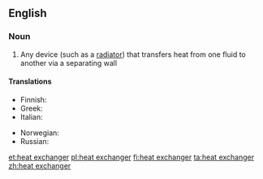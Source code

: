 ==English==

===Noun===
{{wikipedia}}
{{en-noun|head=[[heat]] [[exchanger]]}}

# {{context|physics|lang=en}} Any device (such as a [[radiator]]) that transfers heat from one fluid to another via a separating wall

====Translations====
{{trans-top|device for transferring heat}}
* Finnish: {{t|fi|lämmönvaihdin}}
* Greek: {{t|el|εναλλάκτης θερμότητας|m}}
* Italian: {{t|it|scambiatore di calore|m}}
{{trans-mid}}
* Norwegian: {{t|no|varmeveksler|m}}
* Russian: {{t+|ru|теплообме́нник|m}}
{{trans-bottom}}

[[et:heat exchanger]]
[[pl:heat exchanger]]
[[fi:heat exchanger]]
[[ta:heat exchanger]]
[[zh:heat exchanger]]